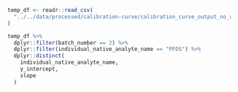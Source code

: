 ```r
temp_df <- readr::read_csv(
  "../../data/processed/calibration-curve/calibration_curve_output_no_recov_filter.csv"
)
```

```r
temp_df %>%
  dplyr::filter(batch_number == 2) %>%
  dplyr::filter(individual_native_analyte_name == "PFOS") %>%
  dplyr::distinct(
    individual_native_analyte_name,
    y_intercept,
    slope
  )
```
